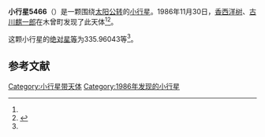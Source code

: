 {{Infobox planet
| bgcolour = #FFFFC0
| name = 5466 Makibi
| symbol = 
| image = 
| caption = 
| discovery = yes
| discovery_ref = 
| discoverer = [[香西洋树|香西洋树]]、[[古川麒一郎|古川麒一郎]]
| discovery_site = [[木曾町|木曾町]] 
| discovered = 1986年11月30日
| designations = yes
| mp_name = 
| named_after = 
| alt_names = 1986 WP8/ 1975 VT / 1988 CA6
| mp_category = [[主带小行星|主带小行星]]
| orbit_ref = <ref name="a">[http://ssd.jpl.nasa.gov/sbdb.cgi?sstr=5466 5466 Makibi] {{Wayback|url=http://ssd.jpl.nasa.gov/sbdb.cgi?sstr=5466 |date=20210828082321 }}，小行星數據庫瀏覽器（JPL Small-Body Database Browser）－[[美国国家航空航天局|美国国家航空航天局]]喷气推进实验室</ref>
| epoch = 2456400.5 (2013年4月18日更新)
| aphelion = {{convert|3.5254509|AU|km|3|abbr=on|lk=out}}
| perihelion = {{convert|2.6838345|AU|km|3|abbr=on}}
| semimajor = {{convert|3.1046427|AU|km|3|abbr=on}}
| eccentricity = 0.1355416
| period = 1998.093819 [[日|日]]<br />5.47[[儒略年|儒略年]]
| avg_speed = 
| inclination = 2.12834
| asc_node = 151.14296
| mean_anomaly = 
| arg_peri = 335.96043
| satellites = 
| physical_characteristics = yes
| dimensions = 
| mass = 
| density = 
| surface_grav = 
| escape_velocity = 
| sidereal_day = 
| axial_tilt = 
| pole_ecliptic_lat = 
| pole_ecliptic_lon = 
| albedo = 
| temperatures= 
| temp_name1 = 
| mean_temp_1 = 
| max_temp_1 = 
| temp_name2 = 
| max_temp_2 = 
| spectral_type = 
| abs_magnitude = 335.96043
}}

'''小行星5466'''（{{lang-en|5466 Makibi}}）是一颗围绕[[太阳|太阳]][[公转|公转]]的[[小行星|小行星]]。1986年11月30日，[[香西洋树|香西洋树]]、[[古川麒一郎|古川麒一郎]]在木曾町发现了此天体<ref name="a" /><ref>{{cite news|title=小行星列表|url=http://cfa-www.harvard.edu/iau/lists/NumberedMPs.txt|accessdate=2013-07-08|newspaper=哈佛大学|archive-date=2008-05-17|archive-url=https://web.archive.org/web/20080517010638/http://cfa-www.harvard.edu/iau/lists/NumberedMPs.txt|dead-url=no}}</ref>。

这颗小行星的[[绝对星等|绝对星等]]为335.96043等<ref name="a" />。

==参考文献==
{{reflist}}
{{Minor Planet Number|[[小行星5465|小行星5465]]|[[小行星5467|小行星5467]]}}

{{小天体}}

[[Category:小行星带天体|Category:小行星带天体]]
[[Category:1986年发现的小行星|Category:1986年发现的小行星]]

{{asteroid-stub}}